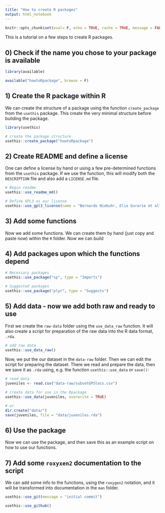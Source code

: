 ```yaml
---
title: "How to create R packages"
output: html_notebook
---
```


```r
knitr::opts_chunk$set(eval= F, echo = TRUE, cache = TRUE, message = FALSE, warning = FALSE)
```

This is a tutorial on a few steps to create R packages.

## 0) Check if the name you chose to your package is available

```r
library(available)

available("howtoRpackage", browse = F)
```


## 1) Create the R package within R

We can create the structure of a package using the function `create_package` from the `usethis` package. This create the very minimal structure before building the package.

```r
library(usethis)

# create the package structure
usethis::create_package("howtoRpackage")
```

## 2) Create README and define a license

One can define a license by hand or using a few pre-determined functions from the `usethis` package. If we use the function, this will modify both the `DESCRIPTION` file and also add a  `LICENSE.md` file.

```r
# Begin readme
usethis::use_readme_md()

# Define GPL3 as our license
usethis::use_gpl3_license(name = "Bernardo Niebuhr, Elie Gurarie et al")
```

## 3) Add some functions

Now we add some functions. We can create them by hand (just copy and paste now) within the `R` folder. Now we can build

## 4) Add packages upon which the functions depend

```r
# Necessary packages
usethis::use_package("sp", type = "Imports")

# Suggested packages
usethis::use_package("plyr", type = "Suggests")
```

## 5) Add data - now we add both raw and ready to use

First we create the `raw-data` folder using the `use_data_raw` function. It will also create a script for preparation of the raw data into the R data format, `.rda`.

```r
# add raw data
usethis::use_data_raw()
```

Now, we put the our dataset in the `data-raw` folder. Then we can edit the script for preparing the dataset. There we read and prepare the data, then we save it as `.rda` using, e.g. the function `usethis::use_data` or `save()`:

```r
# read data
juveniles <- read.csv("data-raw/subsetGPSlocs.csv")

# create data for use in the Rpackage
usethis::use_data(juveniles, overwrite = TRUE)

# or
dir.create("data/")
save(juveniles, file = "data/juveniles.rda")
```

## 6) Use the package

Now we can use the package, and then save this as an example script on how
to use our functions.

## 7) Add some `roxyxen2` documentation to the script

We can add some info to the functions, using the `roxygen2` notation, and it will be transformed into documentation in the `man` folder.

```r
usethis::use_git(message = "initial commit")

usethis::use_github()
```

